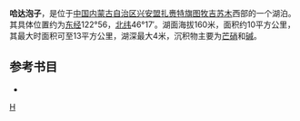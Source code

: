 '''哈达泡子'''，是位于[[中国|中国]][[内蒙古自治区|内蒙古自治区]][[兴安盟|兴安盟]][[扎赉特旗|扎赉特旗]][[图牧吉苏木|图牧吉苏木]]西部的一个湖泊。其具体位置约为[[东经|东经]]122°56，[[北纬|北纬]]46°17′。湖面海拔160米，面积约10平方公里，其最大时面积可至13平方公里，湖深最大4米，沉积物主要为[[芒硝|芒硝]]和[[碱|碱]]。
== 参考书目 ==
*{{cite book|author=牧寒 |title=《内蒙古湖泊》 |year=2003 |publisher=内蒙古人民出版社 |isbn=9787204039883  }}
{{内蒙古小作品}}

[[分类:扎赉特旗湖泊|H]]